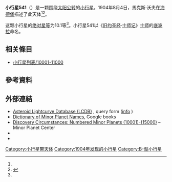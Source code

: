 {{Infobox planet
 | minorplanet     = yes
 | name            = 541 Deborah
 | background      = #D6D6D6
 | image = 
 | image_size      = 
 | caption         =
 | discovery_ref   =  <ref name="MPC-object" />
 | discoverer      = [[馬克斯·沃夫|馬克斯·沃夫]]
 | discovery_site  = [[海德堡|海德堡]]
 | discovered      = 1904年8月4日
 | mpc_name        = 541 Deborah
 | alt_names       = 541 Deborah
 | pronounced      = 
 | named_after     = <ref name="MPC-object" />
 | mp_category     = [[主帶小行星|主帶小行星]] <ref name="MPC-object" /><ref name="jpldata" />
 | orbit_ref       = <ref name="a">[http://ssd.jpl.nasa.gov/sbdb.cgi?sstr=541 541] {{Wayback|url=http://ssd.jpl.nasa.gov/sbdb.cgi?sstr=541 |date=20151207212513 }}，小行星數據庫瀏覽器（JPL Small-Body Database Browser）－[[美国国家航空航天局|美国国家航空航天局]]喷气推进实验室</ref>
 | epoch           = 2018-03-23.0（[[儒略日|JD]] 2458200.5）
 | uncertainty     = 0
 | observation_arc = 
 | aphelion = {{convert|2.955|AU|km|3|abbr=on|lk=out}}
 | perihelion      = {{convert|2.6746513|AU|km|3|abbr=on}}
 | semimajor       = 2.8149445
 | eccentricity    = 0.0498387
 | period          = 4.72[[儒略年|yr]]
 | mean_anomaly    = 72.57019[[度|°]]
 | mean_motion     = {{Deg2DMS|0.20868880|sup=ms}} / day
 | inclination     = 6.00213
 | asc_node        = 267.63871°
 | arg_peri        = 358.08021
 | mean_diameter   = 
 | rotation        = 
 | albedo          =
 | spectral_type   =
 | abs_magnitude   = 10.1<ref name="jpldata" />
}}
'''小行星541'''（{{lang-en|541 Deborah}}）是一颗围绕[[太阳|太阳]][[公转|公转]]的[[小行星|小行星]]。1904年8月4日，馬克斯·沃夫在[[海德堡|海德堡]]描述了此天体<ref name="a" /><ref>{{cite news|title=小行星列表|url=http://cfa-www.harvard.edu/iau/lists/NumberedMPs.txt|accessdate=2018-10-19|newspaper=哈佛大学|archive-date=2008-05-17|archive-url=https://web.archive.org/web/20080517010638/http://cfa-www.harvard.edu/iau/lists/NumberedMPs.txt|dead-url=no}}</ref>。

这颗小行星的[[绝对星等|绝对星等]]为10.1等<ref name="a" />。小行星541以《[[旧约圣经|旧约圣经]]·[[士师记|士师记]]》[[士师|士师]]的[[底波拉|底波拉]]命名。

== 相关條目 ==
*[[小行星列表/10001-11000|小行星列表/10001-11000]]

== 參考資料 ==
{{reflist|refs=

<ref name="jpldata">{{cite web
 |type         = 2018-01-26 last obs.
 |title        = JPL Small-Body Database Browser:541 Deborah-541 Deborah
 |url          = https://ssd.jpl.nasa.gov/sbdb.cgi?sstr=541
 |publisher    = [[Jet_Propulsion_Laboratory|Jet Propulsion Laboratory]]
 |accessdate   = 28 March 2018
 |archive-date = 2020-10-01
 |archive-url  = https://web.archive.org/web/20201001173346/https://ssd.jpl.nasa.gov/sbdb.cgi?sstr=541
 |dead-url     = no
}}</ref>

<ref name="MPC-object">{{cite web
  |title      = 541 Deborah
  |work      = Minor Planet Center
  |url      = https://www.minorplanetcenter.net/db_search/show_object?object_id=541
  |accessdate      = 28 March 2018
  |archive-date      = 2016-03-04
  |archive-url      = https://web.archive.org/web/20160304132425/http://minorplanetcenter.net/db_search/show_object?object_id=541
  |dead-url      = no
  }}</ref>

}}

==  外部連結 ==
* [http://www.minorplanet.info/PHP/lcdbsummaryquery.php Asteroid Lightcurve Database (LCDB)] {{Wayback|url=http://www.minorplanet.info/PHP/lcdbsummaryquery.php |date=20171210173955 }}, query form ([http://www.minorplanet.info/lightcurvedatabase.html info] {{Wayback|url=http://www.minorplanet.info/lightcurvedatabase.html |date=20171216050541 }})
* [https://books.google.com/books?id=aeAg1X7afOoC&pg Dictionary of Minor Planet Names], Google books
* [http://www.minorplanetcenter.net/iau/lists/NumberedMPs010001.html Discovery Circumstances: Numbered Minor Planets (10001)-(15000)] {{Wayback|url=http://www.minorplanetcenter.net/iau/lists/NumberedMPs010001.html |date=20180612162317 }} – Minor Planet Center
* {{AstDys|541}}
* {{JPL small body}}

{{Minor Planet Number|[[小行星540|小行星540]]|[[小行星542|小行星542]]}}
{{小天体}}

[[Category:小行星带天体|Category:小行星带天体]]
[[Category:1904年发现的小行星|Category:1904年发现的小行星]]
[[Category:B-型小行星|Category:B-型小行星]]